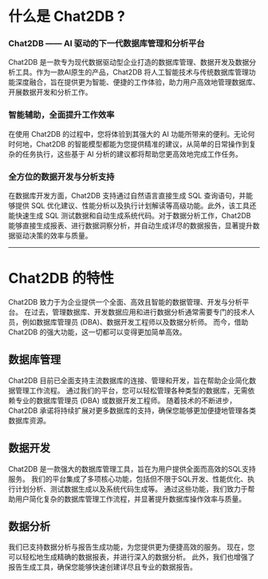 # 什么是 Chat2DB ?

### **Chat2DB —— AI 驱动的下一代数据库管理和分析平台**

Chat2DB 是一款专为现代数据驱动型企业打造的数据库管理、数据开发及数据分析工具。作为一款AI原生的产品，Chat2DB 将人工智能技术与传统数据库管理功能深度融合，旨在提供更为智能、便捷的工作体验，助力用户高效地管理数据库、开展数据开发和分析工作。

### **智能辅助，全面提升工作效率**

在使用 Chat2DB 的过程中，您将体验到其强大的 AI 功能所带来的便利。无论何时何地，Chat2DB 的智能模型都能为您提供精准的建议，从简单的日常操作到复杂的任务执行，这些基于 AI 分析的建议都将帮助您更高效地完成工作任务。

### **全方位的数据开发与分析支持**

在数据库开发方面，Chat2DB 支持通过自然语言直接生成 SQL 查询语句，并能够提供 SQL 优化建议、性能分析以及执行计划解读等高级功能。此外，该工具还能快速生成 SQL 测试数据和自动生成系统代码。对于数据分析工作，Chat2DB 能够直接生成报表、进行数据洞察分析，并自动生成详尽的数据报告，显著提升数据驱动决策的效率与质量。

---

# Chat2DB 的特性

Chat2DB 致力于为企业提供一个全面、高效且智能的数据管理、开发与分析平台。
在过去，管理数据库、开发数据应用和进行数据分析通常需要专门的技术人员，例如数据库管理员 (DBA)、数据开发工程师以及数据分析师。
而今，借助 Chat2DB 的强大功能，这一切都可以变得更加简单高效。

## 数据库管理

Chat2DB 目前已全面支持主流数据库的连接、管理和开发，旨在帮助企业简化数据管理工作流程。
通过我们的平台，您可以轻松管理各种类型的数据库，无需依赖专业的数据库管理员 (DBA) 或数据开发工程师。
随着技术的不断进步，Chat2DB 承诺将持续扩展对更多数据库的支持，确保您能够更加便捷地管理各类数据库资源。

## 数据开发

Chat2DB 是一款强大的数据库管理工具，旨在为用户提供全面而高效的SQL支持服务。
我们的平台集成了多项核心功能，包括但不限于SQL开发、性能优化、执行计划分析、测试数据生成以及系统代码生成等。
通过这些功能，我们致力于帮助用户简化复杂的数据库管理工作流程，并显著提升数据库操作效率与质量。

## 数据分析

我们已支持数据分析与报告生成功能，为您提供更为便捷高效的服务。
现在，您可以轻松地生成精确的数据报表，并进行深入的数据分析。
此外，我们也增强了报告生成工具，确保您能够快速创建详尽且专业的数据报告。